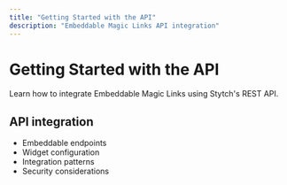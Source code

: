 ```yaml
---
title: "Getting Started with the API"
description: "Embeddable Magic Links API integration"
---
```


# Getting Started with the API

Learn how to integrate Embeddable Magic Links using Stytch's REST API.

## API integration

- Embeddable endpoints
- Widget configuration
- Integration patterns
- Security considerations
